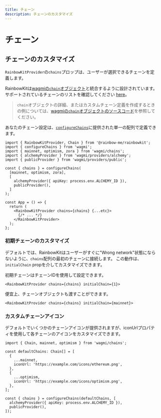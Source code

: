 ```yaml
---
title: チェーン
description: チェーンのカスタマイズ
---
```


# チェーン

## チェーンのカスタマイズ

`RainbowKitProvider`の`chains`プロップは、ユーザーが選択できるチェーンを定義します。

RainbowKitは[wagmiの`chain`オブジェクト](https://wagmi.sh/react/chains)と統合するように設計されています。 サポートされているチェーンのリストを確認してください [here](https://wagmi.sh/react/chains#supported-chains)。

> `chain`オブジェクトの詳細、またはカスタムチェーン定義を作成するときの例については、[wagmiの`chain`オブジェクトのソースコード](https://github.com/wagmi-dev/references/blob/main/packages/chains/src/types.ts)を参照してください。

あなたのチェーン設定は、[`configureChains`](https://wagmi.sh/react/providers/configuring-chains)に提供された単一の配列で定義できます。

```tsx
import { RainbowKitProvider, Chain } from '@rainbow-me/rainbowkit';
import { configureChains } from 'wagmi';
import { mainnet, optimism, zora } from 'wagmi/chains';
import { alchemyProvider } from 'wagmi/providers/alchemy';
import { publicProvider } from 'wagmi/providers/public';

const { chains } = configureChains(
  [mainnet, optimism, zora],
  [
    alchemyProvider({ apiKey: process.env.ALCHEMY_ID }),
    publicProvider(),
  ]
);

const App = () => {
  return (
    <RainbowKitProvider chains={chains} {...etc}>
      {/* ... */}
    </RainbowKitProvider>
  );
};
```

### 初期チェーンのカスタマイズ

デフォルトでは、RainbowKitはユーザーがすぐに"Wrong network"状態にならないように、`chains`配列の最初のチェーンに接続します。 この動作は、`initialChain` propを介してカスタマイズできます。

初期チェーンはチェーンIDを使用して設定できます。

```tsx
<RainbowKitProvider chains={chains} initialChain={1}>
```

便宜上、チェーンオブジェクトも渡すことができます。

```tsx
<RainbowKitProvider chains={chains} initialChain={mainnet}>
```

### カスタムチェーンアイコン

デフォルトでいくつかのチェーンアイコンが提供されますが、iconUrlプロパティを使用して各チェーンのアイコンをカスタマイズできます。

```tsx
import { Chain, mainnet, optimism } from 'wagmi/chains';

const defaultChains: Chain[] = [
  {
    ...mainnet,
    iconUrl: 'https://example.com/icons/ethereum.png',
  },
  {
    ...optimism,
    iconUrl: 'https://example.com/icons/optimism.png',
  },
];

const { chains } = configureChains(defaultChains, [
  alchemyProvider({ apiKey: process.env.ALCHEMY_ID }),
  publicProvider(),
]);
```
